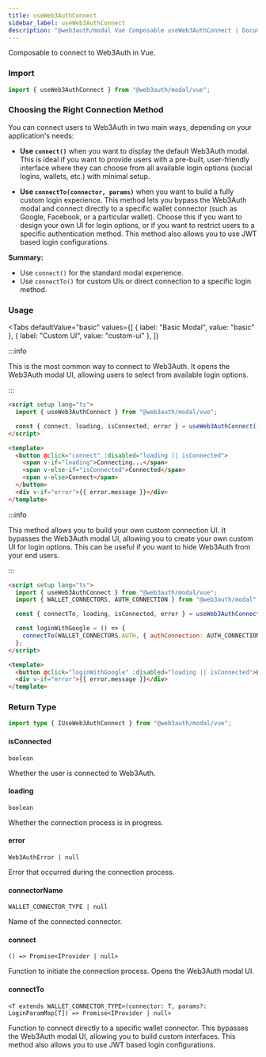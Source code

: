 ```yaml
---
title: useWeb3AuthConnect
sidebar_label: useWeb3AuthConnect
description: "@web3auth/modal Vue Composable useWeb3AuthConnect | Documentation - Web3Auth"
---
```



Composable to connect to Web3Auth in Vue.

### Import

```ts
import { useWeb3AuthConnect } from "@web3auth/modal/vue";
```

### Choosing the Right Connection Method

You can connect users to Web3Auth in two main ways, depending on your application's needs:

- **Use `connect()`** when you want to display the default Web3Auth modal. This is ideal if you want
  to provide users with a pre-built, user-friendly interface where they can choose from all
  available login options (social logins, wallets, etc.) with minimal setup.

- **Use `connectTo(connector, params)`** when you want to build a fully custom login experience.
  This method lets you bypass the Web3Auth modal and connect directly to a specific wallet connector
  (such as Google, Facebook, or a particular wallet). Choose this if you want to design your own UI
  for login options, or if you want to restrict users to a specific authentication method. This
  method also allows you to use JWT based login configurations.

**Summary:**

- Use `connect()` for the standard modal experience.
- Use `connectTo()` for custom UIs or direct connection to a specific login method.

### Usage

<Tabs
  defaultValue="basic"
  values={[
    { label: "Basic Modal", value: "basic" },
    { label: "Custom UI", value: "custom-ui" },
  ]}
>

<TabItem value="basic">

:::info

This is the most common way to connect to Web3Auth. It opens the Web3Auth modal UI, allowing users
to select from available login options.

:::

```html
<script setup lang="ts">
  import { useWeb3AuthConnect } from "@web3auth/modal/vue";

  const { connect, loading, isConnected, error } = useWeb3AuthConnect();
</script>

<template>
  <button @click="connect" :disabled="loading || isConnected">
    <span v-if="loading">Connecting...</span>
    <span v-else-if="isConnected">Connected</span>
    <span v-else>Connect</span>
  </button>
  <div v-if="error">{{ error.message }}</div>
</template>
```

</TabItem>

<TabItem value="custom-ui">

:::info

This method allows you to build your own custom connection UI. It bypasses the Web3Auth modal UI,
allowing you to create your own custom UI for login options. This can be useful if you want to hide
Web3Auth from your end users.

:::

```html
<script setup lang="ts">
  import { useWeb3AuthConnect } from "@web3auth/modal/vue";
  import { WALLET_CONNECTORS, AUTH_CONNECTION } from "@web3auth/modal";

  const { connectTo, loading, isConnected, error } = useWeb3AuthConnect();

  const loginWithGoogle = () => {
    connectTo(WALLET_CONNECTORS.AUTH, { authConnection: AUTH_CONNECTION.GOOGLE });
  };
</script>

<template>
  <button @click="loginWithGoogle" :disabled="loading || isConnected">Login with Google</button>
  <div v-if="error">{{ error.message }}</div>
</template>
```

</TabItem>

</Tabs>

### Return Type

```ts
import type { IUseWeb3AuthConnect } from "@web3auth/modal/vue";
```

#### isConnected

`boolean`

Whether the user is connected to Web3Auth.

#### loading

`boolean`

Whether the connection process is in progress.

#### error

`Web3AuthError | null`

Error that occurred during the connection process.

#### connectorName

`WALLET_CONNECTOR_TYPE | null`

Name of the connected connector.

#### connect

`() => Promise<IProvider | null>`

Function to initiate the connection process. Opens the Web3Auth modal UI.

#### connectTo

`<T extends WALLET_CONNECTOR_TYPE>(connector: T, params?: LoginParamMap[T]) => Promise<IProvider | null>`

Function to connect directly to a specific wallet connector. This bypasses the Web3Auth modal UI,
allowing you to build custom interfaces. This method also allows you to use JWT based login
configurations.
